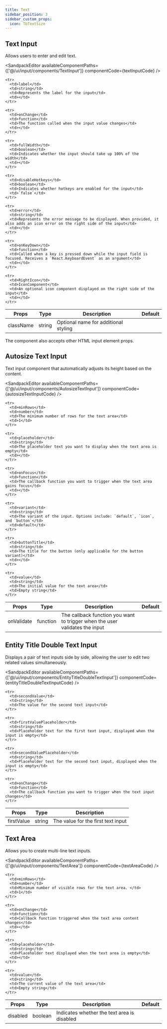 ```yaml
---
title: Text
sidebar_position: 3
sidebar_custom_props:
  icon: TbTextSize
---
```



## Text Input

Allows users to enter and edit text. 

<Tabs>
<TabItem value="usage" label="Usage" default>

<SandpackEditor
  availableComponentPaths={['@/ui/input/components/TextInput']}
  componentCode={textInputCode} 
/>

</TabItem>

<TabItem value="props" label="Props">

<table>
  <thead>
    <tr>
      <th>Props</th>
      <th>Type</th>
      <th>Description</th>
      <th>Default</th>
    </tr>
  </thead>

  <tbody>
    <tr>
      <td>className</td>
      <td>string</td>
      <td>Optional name for additional styling</td>
      <td></td>
    </tr>

    <tr>
      <td>label</td>
      <td>string</td>
      <td>Represents the label for the input</td>
      <td></td>
    </tr>

    <tr>
      <td>onChange</td>
      <td>function</td>
      <td>The function called when the input value changes</td>
      <td></td>
    </tr>

    <tr>
      <td>fullWidth</td>
      <td>boolean</td>
      <td>Indicates whether the input should take up 100% of the width</td>
      <td></td>
    </tr>

    <tr>
      <td>disableHotkeys</td>
      <td>boolean</td>
      <td>Indicates whether hotkeys are enabled for the input</td>
      <td>`false`</td>
    </tr>

    <tr>
      <td>error</td>
      <td>string</td>
      <td>Represents the error message to be displayed. When provided, it also adds an icon error on the right side of the input</td>
      <td></td>
    </tr>

    <tr>
      <td>onKeyDown</td>
      <td>function</td>
      <td>Called when a key is pressed down while the input field is focused. Receives a `React.KeyboardEvent` as an argument</td>
      <td></td>
    </tr>

    <tr>
      <td>RightIcon</td>
      <td>IconComponent</td>
      <td>An optional icon component displayed on the right side of the input</td>
      <td></td>
    </tr>

  </tbody>
</table>

The component also accepts other HTML input element props.
 
</TabItem>

</Tabs>


## Autosize Text Input 

Text input component that automatically adjusts its height based on the content.

<Tabs>
<TabItem value="usage" label="Usage" default>

<SandpackEditor
  availableComponentPaths={['@/ui/input/components/AutosizeTextInput']}
  componentCode={autosizeTextInputCode} 
/>

</TabItem>

<TabItem value="props" label="Props">

<table>
  <thead>
    <tr>
      <th>Props</th>
      <th>Type</th>
      <th>Description</th>
      <th>Default</th>
    </tr>
  </thead>

  <tbody>
    <tr>
      <td>onValidate</td>
      <td>function</td>
      <td>The callback function you want to trigger when the user validates the input</td>
      <td></td>
    </tr>

    <tr>
      <td>minRows</td>
      <td>number</td>
      <td>The minimum number of rows for the text area</td>
      <td>1</td>
    </tr>

    <tr>
      <td>placeholder</td>
      <td>string</td>
      <td>The placeholder text you want to display when the text area is empty</td>
      <td></td>
    </tr>

    <tr>
      <td>onFocus</td>
      <td>function</td>
      <td>The callback function you want to trigger when the text area gains focus</td>
      <td></td>
    </tr>

    <tr>
      <td>variant</td>
      <td>string</td>
      <td>The variant of the input. Options include: `default`, `icon`, and `button`</td>
      <td>default</td>
    </tr>

    <tr>
      <td>buttonTitle</td>
      <td>string</td>
      <td>The title for the button (only applicable for the button variant)</td>
      <td></td>
    </tr>

    <tr>
      <td>value</td>
      <td>string</td>
      <td>The initial value for the text area</td>
      <td>Empty string</td>
    </tr>

  </tbody>
</table>

</TabItem>

</Tabs>


## Entity Title Double Text Input 

Displays a pair of text inputs side by side, allowing the user to edit two related values simultaneously.

<Tabs>
<TabItem value="usage" label="Usage" default>

<SandpackEditor
  availableComponentPaths={['@/ui/input/components/EntityTitleDoubleTextInput']}
  componentCode={entityTitleDoubleTextInputCode} 
/>

</TabItem>

<TabItem value="props" label="Props">

<table>
  <thead>
    <tr>
      <th>Props</th>
      <th>Type</th>
      <th>Description</th>
    </tr>
  </thead>

  <tbody>
    <tr>
      <td>firstValue</td>
      <td>string</td>
      <td>The value for the first text input</td>
    </tr>

    <tr>
      <td>secondValue</td>
      <td>string</td>
      <td>The value for the second text input</td>
    </tr>

    <tr>
      <td>firstValuePlaceholder</td>
      <td>string</td>
      <td>Placeholder text for the first text input, displayed when the input is empty</td>
    </tr>

    <tr>
      <td>secondValuePlaceholder</td>
      <td>string</td>
      <td>Placeholder text for the second text input, displayed when the input is empty</td>
    </tr>

    <tr>
      <td>onChange</td>
      <td>function</td>
      <td>The callback function you want to trigger when the text input changes</td>
    </tr>

  </tbody>
</table>

</TabItem>
</Tabs>

## Text Area

Allows you to create multi-line text inputs. 

<Tabs>
<TabItem value="usage" label="Usage" default>

<SandpackEditor
  availableComponentPaths={['@/ui/input/components/TextArea']}
  componentCode={textAreaCode} 
/>

</TabItem>

<TabItem value="props" label="Props">

<table>
  <thead>
    <tr>
      <th>Props</th>
      <th>Type</th>
      <th>Description</th>
      <th>Default</th>
    </tr>
  </thead>

  <tbody>
    <tr>
      <td>disabled</td>
      <td>boolean</td>
      <td>Indicates whether the text area is disabled</td>
      <td></td>
    </tr>

    <tr>
      <td>minRows</td>
      <td>number</td>
      <td>Minimum number of visible rows for the text area. </td>
      <td>1</td>
    </tr>

    <tr>
      <td>onChange</td>
      <td>function</td>
      <td>Callback function triggered when the text area content changes</td>
      <td></td>
    </tr>

    <tr>
      <td>placeholder</td>
      <td>string</td>
      <td>Placeholder text displayed when the text area is empty</td>
      <td></td>
    </tr>

    <tr>
      <td>value</td>
      <td>string</td>
      <td>The current value of the text area</td>
      <td>Empty string</td>
    </tr>

  </tbody>
</table>

</TabItem>

</Tabs>